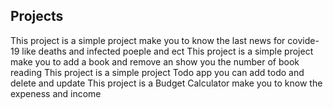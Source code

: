 ## Projects 

<ProjectCard title="Corona-App" link="https://festive-bhaskara-141ba1.netlify.app" bg="linear-gradient(to right, #D4145A 0%, #FBB03B 100%)">
This project is a simple project make you to know the last news for covide-19 like deaths and infected poeple and ect 
</ProjectCard>

<ProjectCard title="Book-list" link="https://infallible-bartik-b2093e.netlify.app" bg="linear-gradient(to right, #D4145A 0%, #FBB03B 100%)">
This project is a simple project make you to add a book and remove an show you the number of book reading
</ProjectCard>

<ProjectCard title="Todo-app" link="https://clever-rosalind-e1163b.netlify.app" bg="linear-gradient(to right, #D4145A 0%, #FBB03B 100%)">
This project is a simple project Todo app you can add todo and delete and update  
</ProjectCard>

<ProjectCard title="Budget Calculator" link="https://zen-spence-2fab1c.netlify.app/" bg="linear-gradient(to right, #D4145A 0%, #FBB03B 100%)">
This project is a Budget Calculator make you to know the expeness and income
</ProjectCard>

